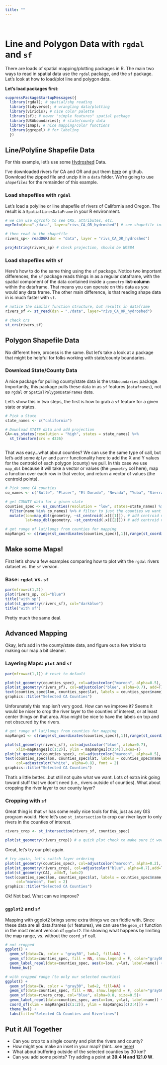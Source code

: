 ```yaml
---
title: ""
---
```


<br>

# Line and Polygon Data with `rgdal` and `sf`

There are loads of spatial mapping/plotting packages in R. The main two ways to read in spatial data use the `rgdal` package, and the `sf` package. Let's look at how to load/plot line and polygon data.

**Let's load packages first:**

```r
suppressPackageStartupMessages({
  library(rgdal); # spatial/shp reading
  library(tidyverse); # wrangling data/plotting
  library(viridis); # nice color palette
  library(sf); # newer "simple features" spatial package
  library(USAboundaries); # state/county data
  library(Imap); # nice mapping/color functions
  library(ggrepel) # for labeling
  }) 

```

## Line/Polyline Shapefile Data

For this example, let's use some [Hydroshed](http://www.hydrosheds.org/) Data.

I've downloaded rivers for CA and OR and put them [here](https://github.com/ryanpeek/mapping_in_R/blob/master/data/rivs_CA_OR_hydroshed.zip) on github. Download the zipped file and unzip it in a `data` folder. We're going to use *`shapefiles`* for the remainder of this example. 

### Load shapefiles with `rgdal`

Let's load a polyline or line shapefile of rivers of California and Oregon. The result is a `SpatialLinesDataFrame` in your R environment.

```r

# we can use ogrInfo to see CRS, attributes, etc.
ogrInfo(dsn="./data", layer="rivs_CA_OR_hydroshed") # see shapefile info

# then read in the shapefile
rivers_sp<- readOGR(dsn = "data", layer = "rivs_CA_OR_hydroshed")

proj4string(rivers_sp) # check projection, should be WGS84

```

### Load shapefiles with `sf`

Here's how to do the same thing using the `sf` package. Notice two important differences, the `sf` package reads things in as a regular dataframe, with the spatial component of the data contained inside a `geometry` **list-column** within the dataframe. That means you can operate on this data as you would any data frame. The other main difference, is that reading shape data in is much faster with `sf`.  

```r

# notice the similar function structure, but results in dataframe
rivers_sf <- st_read(dsn = "./data", layer="rivs_CA_OR_hydroshed") 

# check crs
st_crs(rivers_sf)

```

## Polygon Shapefile Data

No different here, process is the same. But let's take a look at a package that might be helpful for folks working with state/county boundaries.

### Download State/County Data

A nice package for pulling county/state data is the `USAboundaries` package. Importantly, this package pulls these data in as `sf` features (`dataframes`), not as `rgdal` or `SpatialPolygonDataFrames` data.

Let's show this in two steps, the first is how to grab a `sf` feature for a given state or states.

```r

# Pick a State
state_names <- c("california")

# Download STATE data and add projection
CA<-us_states(resolution = "high", states = state_names) %>%
  st_transform(crs = 4326)



```

That was easy...what about counties? We can use the same type of call, but let's add some `dplyr` and `purrr` functionality here to add the X and Y values for the centroid of each polygon (county) we pull. In this case we use `map_dbl` because it will take a vector or values (the `geometry` col here), map a function over each row in that vector, and return a vector of values (the centroid points).

```r
# Pick some CA counties
co_names <- c("Butte", "Placer", "El Dorado", "Nevada", "Yuba", "Sierra", "Plumas")

# get COUNTY data for a given state
counties_spec <- us_counties(resolution = "low", states=state_names) %>% # use list of state(s) here
  filter(name %in% co_names) %>% # filter to just the counties we want
  mutate(lon=map_dbl(geometry, ~st_centroid(.x)[[1]]), # add centroid values for labels
         lat=map_dbl(geometry, ~st_centroid(.x)[[2]])) # add centroid values for labels

# get range of lat/longs from counties for mapping
mapRange1 <- c(range(st_coordinates(counties_spec)[,1]),range(st_coordinates(counties_spec)[,2]))
```

## Make some Maps!

First let's show a few examples comparing how to plot with the `rgdal` rivers dataset vs. the `sf` version. 

### Base: `rgdal` vs. `sf`

```r

par(mfrow=c(1,2))
plot(rivers_sp, col="blue")
title("with sp")
plot(st_geometry(rivers_sf), col="darkblue")
title("with sf")

```

Pretty much the same deal. 

## Advanced Mapping

Okay, let's add in the county/state data, and figure out a few tricks to making our map a bit cleaner.

### Layering Maps: `plot` and `sf`

```r
par(mfrow=c(1,1)) # reset to default

plot(st_geometry(counties_spec), col=adjustcolor("maroon", alpha=0.5), cex=1.5)
plot(st_geometry(rivers_sf), col=adjustcolor("blue", alpha=0.7), add=T)
text(counties_spec$lon, counties_spec$lat, labels = counties_spec$name)
graphics::title("Selected CA Counties")

```

Unforunately this map isn't very good. How can we improve it? Seems it would be nicer to crop the river layer to the counties of interest, or at least center things on that area. Also might be nice to have the labels on top and not obscured by the rivers.

```r

# get range of lat/longs from counties for mapping
mapRange1 <- c(range(st_coordinates(counties_spec)[,1]),range(st_coordinates(counties_spec)[,2]))

plot(st_geometry(rivers_sf), col=adjustcolor("blue", alpha=0.7),
     xlim=mapRange1[c(1:2)], ylim = mapRange1[c(3:4)],axes=T)
plot(st_geometry(counties_spec), col=adjustcolor("maroon", alpha=0.5), cex=1.5, add=T)
text(counties_spec$lon, counties_spec$lat, labels = counties_spec$name,
     col=adjustcolor("white", alpha=0.8), font = 2)
graphics::title("Selected CA Counties")
```

That's a little better...but still not quite what we want. Lots of extra ink going toward stuff that we don't need (i.e., rivers outside of counties). What about cropping the river layer to our county layer?

### Cropping with `sf`

Great thing is that `sf` has some really nice tools for this, just as any GIS program would.  Here let's use `st_intersection` to crop our river layer to only rivers in the counties of interest.

```r

rivers_crop <- st_intersection(rivers_sf, counties_spec)

plot(st_geometry(rivers_crop)) # a quick plot check to make sure it worked

```

Great, let's try our plot again.

```r

# try again, let's switch layer ordering
plot(st_geometry(counties_spec), col=adjustcolor("maroon", alpha=0.2), cex=1.5, axes=T)
plot(st_geometry(rivers_crop), col=adjustcolor("blue", alpha=0.7),add=T)
plot(st_geometry(CA), add=T, lwd=2)
text(counties_spec$lon, counties_spec$lat, labels = counties_spec$name,
     col="maroon", font = 2)
graphics::title("Selected CA Counties")
```

Ok! Not bad. What can we improve?

### `ggplot2` and `sf`

Mapping with ggplot2 brings some extra things we can fiddle with. Since these data are all data.frames (`sf` features), we can use the `geom_sf` function in the most recent version of `ggplot2`. I'm showing what happens by limiting the map range, vs. without the `coord_sf` call.

```r

# not cropped
ggplot() + 
  geom_sf(data=CA, color = "gray30", lwd=2, fill=NA) +
  geom_sf(data=counties_spec, fill = NA, show.legend = F, color="gray50", lwd=0.4) +
  geom_label_repel(data=counties_spec, aes(x=lon, y=lat, label=name)) +
  theme_bw()

# with cropped range (to only our selected counties)
ggplot() + 
  geom_sf(data=CA, color = "gray30", lwd=2, fill=NA) +
  geom_sf(data=counties_spec, fill = NA, show.legend = F, color="gray50", lwd=0.4) +
  geom_sf(data=rivers_crop, col="blue", alpha=0.8, size=0.5)+
  geom_label_repel(data=counties_spec, aes(x=lon, y=lat, label=name)) +
  coord_sf(xlim = mapRange1[c(1:2)], ylim = mapRange1[c(3:4)]) +
  theme_bw() +
  labs(title="Selected CA Counties and Riverlines")

```

## Put it All Together

 - Can you crop to a single county and plot the rivers and county? 
 - How might you make an inset in your map? (hint...see [here](https://ryanpeek.github.io/2016-09-28-static_maps_in_R/))
 - What about buffering outside of the selected counties by 30 km?
 - Can you add some points? Try adding a point at **39.4 N and 121.0 W**.
